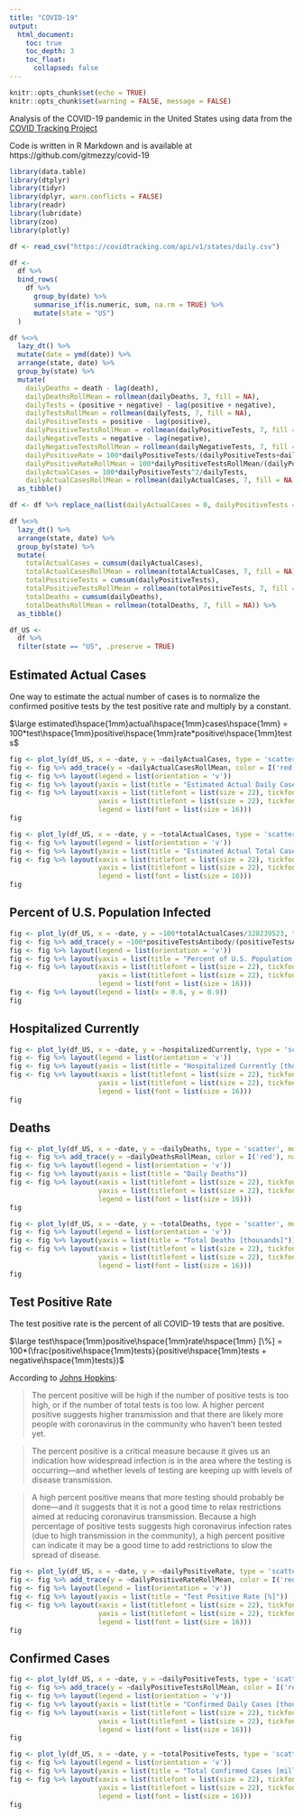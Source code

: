 ```yaml
---
title: "COVID-19"
output:
  html_document:
    toc: true
    toc_depth: 3
    toc_float:
      collapsed: false
---
```


<style type="text/css">
.main-container {
  max-width: 1800px;
  margin-left: auto;
  margin-right: auto;
}
</style>

```r
knitr::opts_chunk$set(echo = TRUE)
knitr::opts_chunk$set(warning = FALSE, message = FALSE) 
```

Analysis of the COVID-19 pandemic in the United States using data from the [COVID Tracking Project](https://covidtracking.com/)

Code is written in R Markdown and is available at https://github.com/gitmezzy/covid-19

```r
library(data.table)
library(dtplyr)
library(tidyr)
library(dplyr, warn.conflicts = FALSE)
library(readr)
library(lubridate)
library(zoo)
library(plotly)

df <- read_csv("https://covidtracking.com/api/v1/states/daily.csv")

df <-
  df %>%
  bind_rows(
    df %>%
      group_by(date) %>%
      summarise_if(is.numeric, sum, na.rm = TRUE) %>%
      mutate(state = "US")
  )

df %<>%
  lazy_dt() %>%
  mutate(date = ymd(date)) %>%
  arrange(state, date) %>%
  group_by(state) %>%
  mutate(
    dailyDeaths = death - lag(death),
    dailyDeathsRollMean = rollmean(dailyDeaths, 7, fill = NA),
    dailyTests = (positive + negative) - lag(positive + negative),
    dailyTestsRollMean = rollmean(dailyTests, 7, fill = NA),
    dailyPositiveTests = positive - lag(positive),
    dailyPositiveTestsRollMean = rollmean(dailyPositiveTests, 7, fill = NA),
    dailyNegativeTests = negative - lag(negative),
    dailyNegativeTestsRollMean = rollmean(dailyNegativeTests, 7, fill = NA),
    dailyPositiveRate = 100*dailyPositiveTests/(dailyPositiveTests+dailyNegativeTests),
    dailyPositiveRateRollMean = 100*dailyPositiveTestsRollMean/(dailyPositiveTestsRollMean+dailyNegativeTestsRollMean),
    dailyActualCases = 100*dailyPositiveTests^2/dailyTests,
    dailyActualCasesRollMean = rollmean(dailyActualCases, 7, fill = NA)) %>%
  as_tibble()

df <- df %>% replace_na(list(dailyActualCases = 0, dailyPositiveTests = 0, dailyDeaths = 0))

df %<>%
  lazy_dt() %>%
  arrange(state, date) %>%
  group_by(state) %>%
  mutate(
    totalActualCases = cumsum(dailyActualCases),
    totalActualCasesRollMean = rollmean(totalActualCases, 7, fill = NA),
    totalPositiveTests = cumsum(dailyPositiveTests),
    totalPositiveTestsRollMean = rollmean(totalPositiveTests, 7, fill = NA),
    totalDeaths = cumsum(dailyDeaths),
    totalDeathsRollMean = rollmean(totalDeaths, 7, fill = NA)) %>%
  as_tibble()

df_US <-
  df %>%
  filter(state == "US", .preserve = TRUE)
```

## Estimated Actual Cases
One way to estimate the actual number of cases is to normalize the confirmed positive tests by the test positive rate and multiply by a constant.

$\large estimated\hspace{1mm}actual\hspace{1mm}cases\hspace{1mm} = 100*test\hspace{1mm}positive\hspace{1mm}rate*positive\hspace{1mm}tests$

```r
fig <- plot_ly(df_US, x = ~date, y = ~dailyActualCases, type = 'scatter', mode = 'lines', color = I('gray'), name = 'Daily', width=1000)
fig <- fig %>% add_trace(y = ~dailyActualCasesRollMean, color = I('red'), name = '7 day rolling average')
fig <- fig %>% layout(legend = list(orientation = 'v'))
fig <- fig %>% layout(yaxis = list(title = "Estimated Actual Daily Cases [thousands]"))
fig <- fig %>% layout(xaxis = list(titlefont = list(size = 22), tickfont = list(size = 16)),
                      yaxis = list(titlefont = list(size = 22), tickfont = list(size = 16)),
                      legend = list(font = list(size = 16)))
fig
```

```r
fig <- plot_ly(df_US, x = ~date, y = ~totalActualCases, type = 'scatter', mode = 'lines', color = I('black'), name = 'Daily', width=800)
fig <- fig %>% layout(legend = list(orientation = 'v'))
fig <- fig %>% layout(yaxis = list(title = "Estimated Actual Total Cases [millions]"))
fig <- fig %>% layout(xaxis = list(titlefont = list(size = 22), tickfont = list(size = 16)),
                      yaxis = list(titlefont = list(size = 22), tickfont = list(size = 16)),
                      legend = list(font = list(size = 16)))
fig
```

## Percent of U.S. Population Infected
```r
fig <- plot_ly(df_US, x = ~date, y = ~100*totalActualCases/328239523, type = 'scatter', mode = 'lines', color = I('black'), name = 'Based on Estimated Actual Cases', width=800)
fig <- fig %>% add_trace(y = ~100*positiveTestsAntibody/(positiveTestsAntibody+negativeTestsAntibody), color = I('blue'), name = 'Based on Antibody Tests')
fig <- fig %>% layout(legend = list(orientation = 'v'))
fig <- fig %>% layout(yaxis = list(title = "Percent of U.S. Population Infected [%]"))
fig <- fig %>% layout(xaxis = list(titlefont = list(size = 22), tickfont = list(size = 16)),
                      yaxis = list(titlefont = list(size = 22), tickfont = list(size = 16)),
                      legend = list(font = list(size = 16)))
fig <- fig %>% layout(legend = list(x = 0.6, y = 0.9))
fig
```

## Hospitalized Currently
```r
fig <- plot_ly(df_US, x = ~date, y = ~hospitalizedCurrently, type = 'scatter', mode = 'lines', color = I('black'), name = 'Daily', width=800)
fig <- fig %>% layout(legend = list(orientation = 'v'))
fig <- fig %>% layout(yaxis = list(title = "Hospitalized Currently [thousands]"))
fig <- fig %>% layout(xaxis = list(titlefont = list(size = 22), tickfont = list(size = 16)),
                      yaxis = list(titlefont = list(size = 22), tickfont = list(size = 16)),
                      legend = list(font = list(size = 16)))
fig
```

## Deaths
```r
fig <- plot_ly(df_US, x = ~date, y = ~dailyDeaths, type = 'scatter', mode = 'lines', color = I('gray'), name = 'Daily', width=1000)
fig <- fig %>% add_trace(y = ~dailyDeathsRollMean, color = I('red'), name = '7 day rolling average')
fig <- fig %>% layout(legend = list(orientation = 'v'))
fig <- fig %>% layout(yaxis = list(title = "Daily Deaths"))
fig <- fig %>% layout(xaxis = list(titlefont = list(size = 22), tickfont = list(size = 16)),
                      yaxis = list(titlefont = list(size = 22), tickfont = list(size = 16)),
                      legend = list(font = list(size = 16)))
fig
```

```r
fig <- plot_ly(df_US, x = ~date, y = ~totalDeaths, type = 'scatter', mode = 'lines', color = I('black'), name = 'Daily', width=800)
fig <- fig %>% layout(legend = list(orientation = 'v'))
fig <- fig %>% layout(yaxis = list(title = "Total Deaths [thousands]"))
fig <- fig %>% layout(xaxis = list(titlefont = list(size = 22), tickfont = list(size = 16)),
                      yaxis = list(titlefont = list(size = 22), tickfont = list(size = 16)),
                      legend = list(font = list(size = 16)))
fig
```

## Test Positive Rate
The test positive rate is the percent of all COVID-19 tests that are positive.

$\large test\hspace{1mm}positive\hspace{1mm}rate\hspace{1mm} [\%] = 100*(\frac{positive\hspace{1mm}tests}{positive\hspace{1mm}tests + negative\hspace{1mm}tests})$

According to [Johns Hopkins](https://www.jhsph.edu/covid-19/articles/covid-19-testing-understanding-the-percent-positive.html):

>
The percent positive will be high if the number of positive tests is too high, or if the number of total tests is too low. A higher percent positive suggests higher transmission and that there are likely more people with coronavirus in the community who haven’t been tested yet.

>
The percent positive is a critical measure because it gives us an indication how widespread infection is in the area where the testing is occurring—and whether levels of testing are keeping up with levels of disease transmission.

>
A high percent positive means that more testing should probably be done—and it suggests that it is not a good time to relax restrictions aimed at reducing coronavirus transmission. Because a high percentage of positive tests suggests high coronavirus infection rates (due to high transmission in the community), a high percent positive can indicate it may be a good time to add restrictions to slow the spread of disease.

```r
fig <- plot_ly(df_US, x = ~date, y = ~dailyPositiveRate, type = 'scatter', mode = 'lines', color = I('gray'), name = 'Daily', width=1000)
fig <- fig %>% add_trace(y = ~dailyPositiveRateRollMean, color = I('red'), name = '7 day rolling average')
fig <- fig %>% layout(legend = list(orientation = 'v'))
fig <- fig %>% layout(yaxis = list(title = "Test Positive Rate [%]"))
fig <- fig %>% layout(xaxis = list(titlefont = list(size = 22), tickfont = list(size = 16)),
                      yaxis = list(titlefont = list(size = 22), tickfont = list(size = 16)),
                      legend = list(font = list(size = 16)))
fig

```

## Confirmed Cases
```r
fig <- plot_ly(df_US, x = ~date, y = ~dailyPositiveTests, type = 'scatter', mode = 'lines', color = I('gray'), name = 'Daily', width=1000)
fig <- fig %>% add_trace(y = ~dailyPositiveTestsRollMean, color = I('red'), name = '7 day rolling average')
fig <- fig %>% layout(legend = list(orientation = 'v'))
fig <- fig %>% layout(yaxis = list(title = "Confirmed Daily Cases [thousands]"))
fig <- fig %>% layout(xaxis = list(titlefont = list(size = 22), tickfont = list(size = 16)),
                      yaxis = list(titlefont = list(size = 22), tickfont = list(size = 16)),
                      legend = list(font = list(size = 16)))
fig
```

```r
fig <- plot_ly(df_US, x = ~date, y = ~totalPositiveTests, type = 'scatter', mode = 'lines', color = I('black'), name = 'Daily', width=800)
fig <- fig %>% layout(legend = list(orientation = 'v'))
fig <- fig %>% layout(yaxis = list(title = "Total Confirmed Cases [millions]"))
fig <- fig %>% layout(xaxis = list(titlefont = list(size = 22), tickfont = list(size = 16)),
                      yaxis = list(titlefont = list(size = 22), tickfont = list(size = 16)),
                      legend = list(font = list(size = 16)))
fig
```

